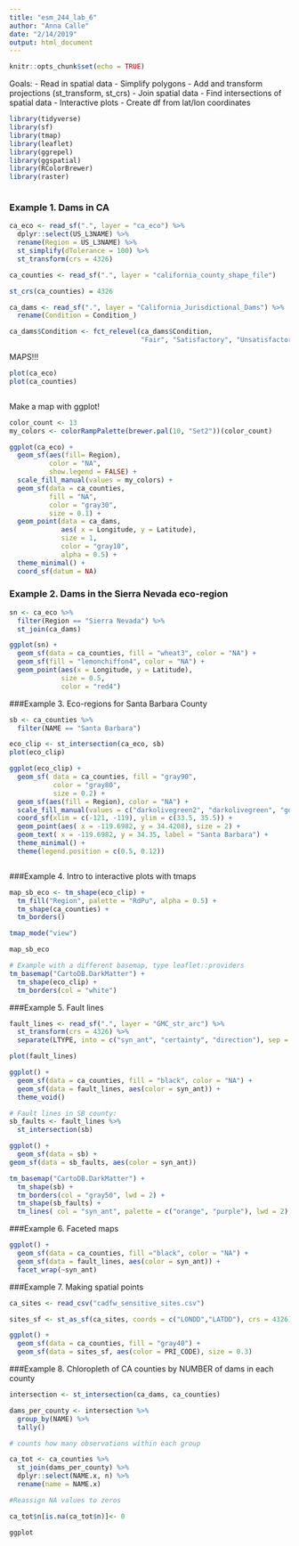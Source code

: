 ```yaml
---
title: "esm_244_lab_6"
author: "Anna Calle"
date: "2/14/2019"
output: html_document
---
```


```r
knitr::opts_chunk$set(echo = TRUE)
```

Goals:
- Read in spatial data
- Simplify polygons
- Add and transform projections (st_transform, st_crs)
- Join spatial data
- Find intersections of spatial data
- Interactive plots
- Create df from lat/lon coordinates

```r
library(tidyverse)
library(sf)
library(tmap)
library(leaflet)
library(ggrepel)
library(ggspatial)
library(RColorBrewer)
library(raster)



```

### Example 1. Dams in CA

```r
ca_eco <- read_sf(".", layer = "ca_eco") %>% 
  dplyr::select(US_L3NAME) %>% 
  rename(Region = US_L3NAME) %>% 
  st_simplify(dTolerance = 100) %>% 
  st_transform(crs = 4326)


```

```r
ca_counties <- read_sf(".", layer = "california_county_shape_file")

st_crs(ca_counties) = 4326
```

```r
ca_dams <- read_sf(".", layer = "California_Jurisdictional_Dams") %>% 
  rename(Condition = Condition_)

ca_dams$Condition <- fct_relevel(ca_dams$Condition, 
                                 "Fair", "Satisfactory", "Unsatisfactory", "Poor")

```

MAPS!!!

```r
plot(ca_eco)
plot(ca_counties)



```

Make a map with ggplot!

```r
color_count <- 13
my_colors <- colorRampPalette(brewer.pal(10, "Set2"))(color_count)

ggplot(ca_eco) +
  geom_sf(aes(fill= Region),
          color = "NA",
          show.legend = FALSE) +
  scale_fill_manual(values = my_colors) +
  geom_sf(data = ca_counties,
          fill = "NA",
          color = "gray30",
          size = 0.1) +
  geom_point(data = ca_dams,
             aes( x = Longitude, y = Latitude),
             size = 1,
             color = "gray10",
             alpha = 0.5) +
  theme_minimal() +
  coord_sf(datum = NA)

```

### Example 2. Dams in the Sierra Nevada eco-region
```r
sn <- ca_eco %>% 
  filter(Region == "Sierra Nevada") %>% 
  st_join(ca_dams)

ggplot(sn) +
  geom_sf(data = ca_counties, fill = "wheat3", color = "NA") +
  geom_sf(fill = "lemonchiffon4", color = "NA") +
  geom_point(aes(x = Longitude, y = Latitude),
             size = 0.5,
             color = "red4")


```

###Example 3. Eco-regions for Santa Barbara County
```r
sb <- ca_counties %>% 
  filter(NAME == "Santa Barbara")

eco_clip <- st_intersection(ca_eco, sb)
plot(eco_clip)

ggplot(eco_clip) +
  geom_sf( data = ca_counties, fill = "gray90",
           color = "gray80",
           size = 0.2) +
  geom_sf(aes(fill = Region), color = "NA") +
  scale_fill_manual(values = c("darkolivegreen2", "darkolivegreen", "gold2")) +
  coord_sf(xlim = c(-121, -119), ylim = c(33.5, 35.5)) +
  geom_point(aes( x = -119.6982, y = 34.4208), size = 2) +
  geom_text( x = -119.6982, y = 34.35, label = "Santa Barbara") +
  theme_minimal() +
  theme(legend.position = c(0.5, 0.12))



```

###Example 4. Intro to interactive plots with tmaps
```r
map_sb_eco <- tm_shape(eco_clip) +
  tm_fill("Region", palette = "RdPu", alpha = 0.5) +
  tm_shape(ca_counties) +
  tm_borders()

tmap_mode("view")

map_sb_eco

# Example with a different basemap, type leaflet::providers
tm_basemap("CartoDB.DarkMatter") +
  tm_shape(eco_clip) +
  tm_borders(col = "white")

```


###Example 5. Fault lines

```r
fault_lines <- read_sf(".", layer = "GMC_str_arc") %>% 
  st_transform(crs = 4326) %>% 
  separate(LTYPE, into = c("syn_ant", "certainty", "direction"), sep = ",")

plot(fault_lines)

ggplot() +
  geom_sf(data = ca_counties, fill = "black", color = "NA") +
  geom_sf(data = fault_lines, aes(color = syn_ant)) +
  theme_void()

# Fault lines in SB county:
sb_faults <- fault_lines %>% 
  st_intersection(sb)

ggplot() +
  geom_sf(data = sb) +
geom_sf(data = sb_faults, aes(color = syn_ant))

tm_basemap("CartoDB.DarkMatter") +
  tm_shape(sb) +
  tm_borders(col = "gray50", lwd = 2) +
  tm_shape(sb_faults) +
  tm_lines( col = "syn_ant", palette = c("orange", "purple"), lwd = 2)

```

###Example 6. Faceted maps

```r
ggplot() +
  geom_sf(data = ca_counties, fill ="black", color = "NA") +
  geom_sf(data = fault_lines, aes(color = syn_ant)) +
  facet_wrap(~syn_ant)
```

###Example 7. Making spatial points
```r
ca_sites <- read_csv("cadfw_sensitive_sites.csv")

sites_sf <- st_as_sf(ca_sites, coords = c("LONDD","LATDD"), crs = 4326)

ggplot() +
  geom_sf(data = ca_counties, fill = "gray40") +
  geom_sf(data = sites_sf, aes(color = PRI_CODE), size = 0.3)

```


###Example 8. Chloropleth of CA counties by NUMBER of dams in each county

```r

intersection <- st_intersection(ca_dams, ca_counties)

dams_per_county <- intersection %>% 
  group_by(NAME) %>% 
  tally()

# counts how many observations within each group

ca_tot <- ca_counties %>% 
  st_join(dams_per_county) %>% 
  dplyr::select(NAME.x, n) %>% 
  rename(name = NAME.x)

#Reassign NA values to zeros

ca_tot$n[is.na(ca_tot$n)]<- 0

ggplot

```






